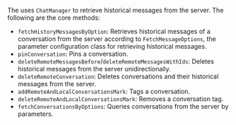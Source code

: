 <PlatformWrapper platform="flutter">

The <Vg k="CHAT_SDK"/> uses `ChatManager` to retrieve historical messages from the server. The following are the core methods:

- `fetchHistoryMessagesByOption`: Retrieves historical messages of a conversation from the server according to `FetchMessageOptions`, the parameter configuration class for retrieving historical messages.
- `pinConversation`: Pins a conversation.
- `deleteRemoteMessagesBefore`/`deleteRemoteMessagesWithIds`: Deletes historical messages from the server unidirectionally.
- `deleteRemoteConversation`: Deletes conversations and their historical messages from the server.
- `addRemoteAndLocalConversationsMark`: Tags a conversation.
- `deleteRemoteAndLocalConversationsMark`: Removes a conversation tag.
- `fetchConversationsByOptions`: Queries conversations from the server by parameters.

</PlatformWrapper>
